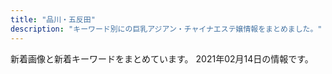 ```yaml
---
title: "品川・五反田"
description: "キーワード別にの巨乳アジアン・チャイナエステ嬢情報をまとめました。"
---
```


新着画像と新着キーワードをまとめています。
2021年02月14日の情報です。

<DmmAffiliateIns />
<KeywordTable
  shops={
    [
    {
        "station": "JR\u4e94\u53cd\u7530\u99c5\u897f\u53e3",
        "name": "\u6708\u306e\u548c",
        "keywords": {
            "\u30bb\u30af\u30b7\u30fc": 2
        },
        "url": "https://tsukiwa.info/",
        "img_links": [
            "https://tsukiwa.info/img/staff/no_image.jpg",
            "https://tsukiwa.info/img/event/20210128.png",
            "https://tsukiwa.info/img/staff/yuri001.jpg",
            "https://tsukiwa.info/img/staff/rumi04.jpg",
            "https://tsukiwa.info/img/staff/mimi20202.jpg",
            "https://tsukiwa.info/img/staff/rumi02.jpg",
            "https://tsukiwa.info/img/news3.png",
            "https://tsukiwa.info/img/staff/sara243.jpg",
            "https://tsukiwa.info/img/event/camp03.jpg",
            "https://tsukiwa.info/img/staff/5AD524C3-384E-48C5-9527-57A24BF6D687.jpeg",
            "https://tsukiwa.info/img/bar_staff.png",
            "https://tsukiwa.info/img/top_map.jpg",
            "https://tsukiwa.info/img/staff/sara244.jpg",
            "https://tsukiwa.info/img/staff/sara242.jpg",
            "https://tsukiwa.info/img/news1.png",
            "https://www.a-side.com/ad/koko/include/banner/koko_200x40.png",
            "https://tsukiwa.info/img/staff/g12.jpg",
            "https://tsukiwa.info/img/staff/koko3.jpg",
            "https://tsukiwa.info/img/staff_top/20201219_2.jpg",
            "https://tsukiwa.info/img/akusesu-top0.jpg",
            "https://tsukiwa.info/img/staff/g121.jpg",
            "https://tsukiwa.info/img/QRcode.png",
            "https://tsukiwa.info/img/staff/mimi01.jpg",
            "https://tsukiwa.info/img/bar_gallery.png",
            "https://tsukiwa.info/img/pickupGirl.png",
            "https://tsukiwa.info/img/staff/mimi202012.jpg",
            "https://tsukiwa.info/img/staff/aya2101.jpg",
            "https://tsukiwa.info/img/staff/sara241.jpg",
            "https://tsukiwa.info/img/staff_top/20201219_1.jpg",
            "https://tsukiwa.info/img/bar_profile.png",
            "https://tsukiwa.info/img/staff/IMG_3569.jpg",
            "https://tsukiwa.info/img/staff/mika05.jpg"
        ]
    },
    {
        "keywords": {
            "84": 5,
            "86": 2,
            "90": 2,
            "88": 3,
            "C": 3,
            "87": 2,
            "G": 1,
            "E": 5,
            "D": 5
        },
        "name": "\u8299\u84c9\uff5e\u30d5\u30e8\u30a6\uff5e",
        "station": "JR\u4e94\u53cd\u7530\u99c5\u6771\u53e3",
        "url": "http://www.relax-fuyou.info/",
        "img_links": [
            "http://www.relax-fuyou.info/img/sta15.jpg",
            "http://www.relax-fuyou.info/img/r9.jpg",
            "http://www.relax-fuyou.info/img/sta8.jpg",
            "http://www.relax-fuyou.info/img/st10.jpg",
            "http://www.relax-fuyou.info/img/st160.jpg",
            "http://www.relax-fuyou.info/img/st7.jpg",
            "http://www.relax-fuyou.info/img/st17.jpg",
            "http://www.relax-fuyou.info/img/st110.jpg",
            "http://www.relax-fuyou.info/img/sta16.jpg",
            "http://www.relax-fuyou.info/img/st72.jpg",
            "http://www.relax-fuyou.info/img/st191.jpg",
            "http://www.relax-fuyou.info/img/st41.jpg",
            "http://www.relax-fuyou.info/img/sta20.jpg",
            "http://www.relax-fuyou.info/img/st1.jpg",
            "http://www.relax-fuyou.info/img/sta5.jpg",
            "http://www.relax-fuyou.info/img/st141.jpg",
            "http://www.relax-fuyou.info/img/st171.jpg",
            "http://www.relax-fuyou.info/img/sta19.jpg",
            "http://www.relax-fuyou.info/img/st161.jpg",
            "http://www.relax-fuyou.info/img/st8.jpg",
            "http://www.relax-fuyou.info/img/top.jpg",
            "http://www.relax-fuyou.info/img/st181.jpg",
            "http://www.relax-fuyou.info/img/st5.jpg",
            "http://www.relax-fuyou.info/img/st11.jpg",
            "http://www.relax-fuyou.info/img/st150.jpg",
            "http://www.relax-fuyou.info/img/sta1.jpg",
            "http://www.relax-fuyou.info/img/st140.jpg",
            "http://www.relax-fuyou.info/img/sta17.jpg",
            "http://www.relax-fuyou.info/img/sta18.jpg",
            "http://www.relax-fuyou.info/img/st42.jpg",
            "http://www.relax-fuyou.info/img/st201.jpg",
            "http://www.relax-fuyou.info/img/st71.jpg"
        ]
    },
    {
        "keywords": {
            "C": 13
        },
        "station": "JR\u4e94\u53cd\u7530\u99c5\u897f\u53e3",
        "name": "\u30de\u30c3\u30b5\u30fc\u30b8\u306e\u5915\u6708",
        "img_links": [
            "http://www.es-yuduki.com/css/staff03.jpg",
            "http://www.es-yuduki.com/css/nav/change-002.jpg",
            "http://www.es-yuduki.com/css/nav/change-001.jpg",
            "http://www.es-yuduki.com/css/staff01.jpg",
            "http://www.es-yuduki.com/css/progress05.jpg",
            "http://www.es-yuduki.com/css/nav/change-0003.jpg",
            "http://www.es-yuduki.com/css/coupon003.jpg",
            "http://www.es-yuduki.com/css/staff01-b.jpg",
            "http://www.es-yuduki.com/css/staff02-b.jpg",
            "http://www.es-yuduki.com/css/nav/change-004.jpg",
            "http://www.es-yuduki.com/css/progress04.jpg",
            "http://www.es-yuduki.com/css/nav/nav-005.jpg",
            "http://www.es-yuduki.com/css/head.jpg",
            "http://www.es-yuduki.com/css/nav/change-005.jpg",
            "http://www.es-yuduki.com/css/main-top05.png",
            "http://www.es-yuduki.com/css/progress02.jpg",
            "http://www.es-yuduki.com/css/nav/change-007.jpg",
            "http://www.es-yuduki.com/css/nav/nav-0003.jpg",
            "http://www.es-yuduki.com/css/staff00.jpg",
            "http://www.es-yuduki.com/css/progress01.jpg",
            "http://www.es-yuduki.com/css/nav/change-006.jpg",
            "http://www.es-yuduki.com/css/nav/nav-006.jpg",
            "http://www.es-yuduki.com/css/progress03.jpg",
            "http://www.es-yuduki.com/css/nav/nav-001.jpg",
            "http://www.es-yuduki.com/css/kanban.jpg",
            "http://www.es-yuduki.com/css/staff03-b.jpg",
            "http://www.es-yuduki.com/css/nav/nav-002.jpg",
            "http://www.es-yuduki.com/css/nav/nav-007.jpg",
            "http://www.es-yuduki.com/css/staff02.jpg",
            "http://www.es-yuduki.com/css/nav/nav-004.jpg",
            "http://www.es-yuduki.com/css/progress07.jpg",
            "http://www.es-yuduki.com/css/progress06.jpg",
            "http://www.es-yuduki.com/css/progress08.jpg"
        ],
        "url": "http://www.es-yuduki.com/"
    },
    {
        "img_links": [
            "http://lacure.link/images/g1.jpg",
            "http://lacure.link/images/left3.png",
            "http://lacure.link/images/s_staff.png",
            "http://lacure.link/images/gb01.png",
            "http://lacure.link/images/kol.jpg",
            "http://lacure.link/images/r2.jpg",
            "http://lacure.link/images/g3.jpg",
            "http://lacure.link/images/g5.jpg",
            "http://lacure.link/images/r1.jpg",
            "http://lacure.link/images/r4.jpg",
            "http://lacure.link/images/top2.jpg",
            "http://lacure.link/images/asali.jpg",
            "http://lacure.link/images/yuki.jpg",
            "http://lacure.link/images/g2.jpg",
            "http://lacure.link/images/r6.jpg",
            "http://lacure.link/images/news.png",
            "http://lacure.link/images/kiki.jpg",
            "http://lacure.link/images/g6.jpg",
            "http://lacure.link/images/r3.jpg",
            "http://lacure.link/images/zi.png",
            "http://lacure.link/images/r5.jpg",
            "http://lacure.link/images/face.png",
            "http://lacure.link/images/g0.jpg",
            "http://lacure.link/images/s1.jpg",
            "http://lacure.link/images/sayuri.jpg"
        ],
        "name": "\u30e9\u30ad\u30e5\u30a2",
        "url": "http://lacure.link/",
        "keywords": {},
        "station": "\u6238\u8d8a\u9280\u5ea7\u99c5"
    },
    {
        "img_links": [
            "http://es-mirei.com/images/store/01.jpg",
            "http://es-mirei.com/staffPhoto/b20170911152129.jpg",
            "http://es-mirei.com/staffPhoto/s20170728165536.jpg",
            "http://es-mirei.com/staffPhoto/b20170911152114.jpg",
            "http://es-mirei.com/images/store/02.jpg",
            "http://es-mirei.com/images/s3Slider1Images/01.jpg",
            "http://es-mirei.com/staffPhoto/b20180613122502.jpg",
            "http://es-mirei.com/staffPhoto/b20170728165536.jpg",
            "http://es-mirei.com/staffPhoto/s20170911152129.jpg",
            "http://es-mirei.com/images/s3Slider1Images/02.jpg",
            "http://es-mirei.com/staffPhoto/b20170728165256.jpg",
            "http://es-mirei.com/staffPhoto/s20180209180323.jpg",
            "http://es-mirei.com/images/store/06.jpg",
            "http://es-mirei.com/images/store/04.jpg",
            "http://es-mirei.com/staffPhoto/s20170911152114.jpg",
            "http://es-mirei.com/images/s3Slider1Images/03.jpg",
            "http://es-mirei.com/images/noImg.jpg",
            "http://es-mirei.com/staffPhoto/s20170908125528.jpg",
            "http://es-mirei.com/images/store/03.jpg",
            "http://es-mirei.com/staffPhoto/b20170908125528.jpg",
            "http://es-mirei.com/images/returnStaffBtn.png",
            "http://es-mirei.com/staffPhoto/s20170728165302.jpg",
            "http://es-mirei.com/staffPhoto/s20180613122502.jpg",
            "http://es-mirei.com/images/store/05.jpg",
            "http://es-mirei.com/staffPhoto/b20180209180323.jpg",
            "http://es-mirei.com/staffPhoto/s20170728165256.jpg",
            "http://es-mirei.com/staffPhoto/b20170728165302.jpg"
        ],
        "name": "\u7f8e\u4f36",
        "keywords": {
            "E": 8,
            "86": 2,
            "88": 2,
            "85": 2,
            "87": 4
        },
        "url": "http://es-mirei.com/",
        "station": "JR\u4e94\u53cd\u7530\u99c5\u897f\u53e3"
    },
    {
        "keywords": {
            "C": 8
        },
        "name": "\u3072\u307e\u308f\u308a",
        "url": "http://www.kenkou-house.info/",
        "station": "JR\u4e94\u53cd\u7530\u99c5\u6771\u53e3",
        "img_links": [
            "http://www.kenkou-house.info/img/s16.jpg",
            "http://www.kenkou-house.info/img/s21.jpg",
            "http://www.kenkou-house.info/img/s4.jpg",
            "http://www.kenkou-house.info/img/m4.png",
            "http://www.kenkou-house.info/img/door.png",
            "http://www.kenkou-house.info/img/s22.jpg",
            "http://www.kenkou-house.info/img/m5.png",
            "http://www.kenkou-house.info/img/m3.png",
            "http://www.kenkou-house.info/img/head.png",
            "http://www.kenkou-house.info/img/s61.jpg",
            "http://www.kenkou-house.info/img/s12.jpg",
            "http://www.kenkou-house.info/img/s14.jpg",
            "http://www.kenkou-house.info/img/m2.png",
            "http://www.kenkou-house.info/img/s11.jpg",
            "http://www.kenkou-house.info/img/s33.jpg",
            "http://www.kenkou-house.info/img/m1.png",
            "http://www.kenkou-house.info/img/bottmo-ritght.png",
            "http://www.kenkou-house.info/img/m7.png",
            "http://www.kenkou-house.info/img/Himawari_160_45.png",
            "http://www.kenkou-house.info/img/s15.jpg",
            "http://www.kenkou-house.info/img/s7.jpg",
            "http://www.kenkou-house.info/img/s.png",
            "http://www.kenkou-house.info/img/s17.jpg",
            "http://www.kenkou-house.info/img/play.png",
            "http://www.kenkou-house.info/img/s20.jpg",
            "http://www.kenkou-house.info/img/Himawari_88_31.png",
            "http://www.kenkou-house.info/img/s1.jpg",
            "http://www.kenkou-house.info/img/Himawari_200_40.png",
            "http://www.kenkou-house.info/img/m8.png",
            "http://www.kenkou-house.info/img/bottmo-left.png",
            "http://www.kenkou-house.info/img/m6.png",
            "http://www.kenkou-house.info/img/body-.png",
            "http://www.kenkou-house.info/img/Himawari_468_60.png",
            "http://www.kenkou-house.info/img/s91.jpg",
            "http://www.kenkou-house.info/img/s13.jpg"
        ]
    },
    {
        "img_links": [
            "https://img.a-side.com/photo/digicame/20210205/34987_03.jpg",
            "https://www.a-side.com/chouraku/staff/sayuri/index.jpg",
            "https://static.a-side.com/photo/shop/33915/list.jpg",
            "https://static.a-side.com/photo/shop/33796/list.jpg",
            "https://static.a-side.com/photo/shop/34907/list.jpg",
            "https://img.a-side.com/photo/premium/20210210/31695_01_top1.jpg",
            "https://static.a-side.com/photo/shop/34847/list.jpg",
            "https://img.a-side.com/photo/koko/33456/thumb.jpg",
            "https://static.a-side.com/photo/shop/35298/list.jpg",
            "https://img.a-side.com/photo/digicame/20210205/29625_04.jpg",
            "https://www.a-side.com/chouraku/staff/yuu/index.jpg",
            "https://img.a-side.com/photo/premium/20210204/34449_01_sp.jpg",
            "https://static.a-side.com/photo/shop/35086/list.jpg",
            "https://img.a-side.com/photo/premium/20210202/34965_01_sp.jpg",
            "https://www.a-side.com/chouraku/staff/rika/index.jpg",
            "https://static.a-side.com/photo/shop/34961/list.jpg",
            "https://static.a-side.com/photo/shop/34660/list.jpg",
            "https://img.a-side.com/photo/koko/30430/thumb.jpg",
            "https://img.a-side.com/photo/koko/24050/thumb.jpg",
            "https://www.a-side.com/chouraku/images/info/photo04.jpg",
            "https://www.a-side.com/chouraku/staff/yuyu/index.jpg",
            "https://img.a-side.com/photo/digicame/20210205/29625_02.jpg",
            "https://img.a-side.com/photo/digicame/20210205/12823_01.jpg",
            "https://www.a-side.com/chouraku/staff/moe/index.jpg",
            "https://www.a-side.com/chouraku/staff/ami/index.jpg",
            "https://www.a-side.com/chouraku/staff/mimi/index.jpg",
            "https://static.a-side.com/photo/shop/16032/list.jpg",
            "https://www.a-side.com/chouraku/staff/mina/index.jpg",
            "https://img.a-side.com/photo/digicame/20210203/20991_04.jpg",
            "https://static.a-side.com/photo/shop/35331/list.jpg",
            "https://img.a-side.com/photo/digicame/20210201/32458_04.jpg",
            "https://www.a-side.com/chouraku/images/ticket.jpg",
            "https://img.a-side.com/photo/weekly/20210212/top.jpg",
            "https://img.a-side.com/photo/premium/20201201/30113_01_index.jpg",
            "https://www.a-side.com/chouraku/staff/aiko/index.jpg",
            "https://img.a-side.com/photo/koko/31363/thumb.jpg",
            "https://www.a-side.com/chouraku/staff/emi/index.jpg",
            "https://static.a-side.com/photo/shop/33708/list.jpg",
            "https://img.a-side.com/photo/premium/20210211/27898_01_top2.jpg",
            "https://img.a-side.com/photo/premium/20210211/27898_01_top1.jpg",
            "https://img.a-side.com/photo/digicame/20210205/12823_02.jpg",
            "https://static.a-side.com/photo/shop/34669/list.jpg",
            "https://www.a-side.com/chouraku/staff/miho/index.jpg",
            "https://static.a-side.com/photo/shop/34272/list.jpg",
            "https://static.a-side.com/photo/shop/24050/list.jpg",
            "https://img.a-side.com/photo/premium/20210201/35215_01_sp.jpg",
            "https://static.a-side.com/photo/shop/33596/list.jpg",
            "https://img.a-side.com/photo/digicame/20210202/25065_02.jpg",
            "https://www.a-side.com/chouraku/staff/yui2/index.jpg",
            "https://static.a-side.com/photo/shop/35018/list.jpg",
            "https://www.a-side.com/chouraku/staff/mayumi/index.jpg",
            "https://www.a-side.com/include/img/top/button_twitter.png",
            "https://img.a-side.com/photo/digicame/20210205/29625_03.jpg",
            "https://static.a-side.com/photo/shop/34987/list.jpg",
            "https://www.a-side.com/chouraku/images/coupon/info.png",
            "https://www.a-side.com/chouraku/staff/coco/index.jpg",
            "https://img.a-side.com/photo/digicame/20210202/31399_01.jpg",
            "https://static.a-side.com/photo/shop/31695/list.jpg",
            "https://static.a-side.com/photo/shop/34965/list.jpg",
            "https://www.a-side.com/chouraku/staff/miki/index.jpg",
            "https://img.a-side.com/photo/premium/20210210/31695_01_top2.jpg",
            "https://static.a-side.com/photo/shop/35020/list.jpg",
            "https://www.a-side.com/chouraku/staff/yuki/index.jpg",
            "https://www.a-side.com/chouraku/images/covergirl.jpg",
            "https://www.a-side.com/chouraku/staff/mika/index.jpg",
            "https://www.a-side.com/chouraku/images/info/photo02.jpg",
            "https://www.a-side.com/chouraku/staff/ayumi/index.jpg",
            "https://img.a-side.com/photo/premium/20210212/33649_01_top1.jpg",
            "https://www.a-side.com/chouraku/images/coupon/presented.png",
            "https://www.a-side.com/chouraku/staff/yuri/index.jpg",
            "https://www.a-side.com/chouraku/staff/ayaka/index.jpg",
            "https://www.a-side.com/chouraku/staff/ai/index.jpg",
            "https://www.a-side.com/chouraku/images/info/photo03.jpg",
            "https://www.a-side.com/chouraku/staff/aya/index.jpg",
            "https://img.a-side.com/photo/premium/20210212/33649_01_top2.jpg",
            "https://www.a-side.com/chouraku/images/info/photo01.jpg",
            "https://www.a-side.com/chouraku/images/line.jpg",
            "https://img.a-side.com/photo/digicame/20210204/28058_02.jpg",
            "https://www.a-side.com/chouraku/images/moved.jpg",
            "https://static.a-side.com/photo/shop/35132/list.jpg",
            "https://img.a-side.com/photo/digicame/20210205/29625_01.jpg",
            "https://www.a-side.com/chouraku/staff/mifi/index.jpg",
            "https://static.a-side.com/photo/shop/35167/list.jpg",
            "https://www.a-side.com/chouraku/images/top-info201812.jpg",
            "https://static.a-side.com/photo/shop/34768/list.jpg",
            "https://www.a-side.com/chouraku/staff/yuna/index.jpg",
            "https://img.a-side.com/photo/digicame/20210202/31399_02.jpg",
            "https://www.a-side.com/chouraku/staff/yumi/index.jpg",
            "https://www.a-side.com/chouraku/staff/yui/index.jpg",
            "https://static.a-side.com/photo/shop/35215/list.jpg",
            "https://img.a-side.com/photo/premium/20210126/18614_01_index.jpg"
        ],
        "station": "JR\u4e94\u53cd\u7530\u99c5\u897f\u53e3",
        "keywords": {
            "\u4e73": 1,
            "C": 1,
            "\u5de8\u4e73": 1
        },
        "name": "\u9577\u697d",
        "url": "https://www.a-side.com/chouraku/"
    },
    {
        "station": "JR\u4e94\u53cd\u7530\u99c5",
        "img_links": [
            "http://hanagoromo.work/yumi.jpg",
            "http://hanagoromo.work/mio1.jpg",
            "http://hanagoromo.work/nana2.jpg",
            "http://hanagoromo.work/miyuki1.jpg",
            "http://hanagoromo.work/ai2.jpg",
            "http://hanagoromo.work/ai3.jpg",
            "http://hanagoromo.work/sayaka.jpg",
            "http://hanagoromo.work/b2.jpg",
            "http://hanagoromo.work/hitomi2.jpg",
            "http://hanagoromo.work/int2.jpg",
            "http://hanagoromo.work/staff_t.jpg",
            "http://hanagoromo.work/mens-esthe1.png",
            "http://hanagoromo.work/hitomi.jpg",
            "http://hanagoromo.work/rina1.jpeg",
            "http://hanagoromo.work/main_top.jpg",
            "http://hanagoromo.work/yuna2.jpg",
            "http://hanagoromo.work/mio.jpg",
            "http://hanagoromo.work/miyuki.jpg",
            "http://hanagoromo.work/yuna1.jpg",
            "http://hanagoromo.work/hitomi1.jpg",
            "http://hanagoromo.work/rie1.jpg",
            "http://hanagoromo.work/nana1.jpg",
            "http://hanagoromo.work/2.jpg",
            "http://hanagoromo.work/ta.png",
            "http://hanagoromo.work/yumi1.jpg",
            "http://hanagoromo.work/4.jpg",
            "http://hanagoromo.work/1.jpg",
            "http://hanagoromo.work/head.jpg",
            "http://hanagoromo.work/3.jpg",
            "http://hanagoromo.work/sys.jpg",
            "http://hanagoromo.work/tina2.jpg",
            "http://hanagoromo.work/b1.jpg",
            "http://hanagoromo.work/tina.jpg",
            "http://hanagoromo.work/nana.jpg",
            "http://hanagoromo.work/interior1.jpg",
            "http://hanagoromo.work/mio2.jpg",
            "http://hanagoromo.work/rina2.jpeg",
            "http://hanagoromo.work/b3.jpg",
            "http://hanagoromo.work/112.jpg",
            "http://hanagoromo.work/s1.png",
            "http://hanagoromo.work/interior_t.jpg",
            "http://hanagoromo.work/6.jpg",
            "http://hanagoromo.work/yuyu.jpg"
        ],
        "name": "\u82b1\u8863",
        "keywords": {},
        "url": "http://hanagoromo.work/"
    },
    {
        "station": "JR\u54c1\u5ddd\u99c5\u9ad8\u8f2a\u53e3",
        "name": "\u5eb7\u7984",
        "keywords": {
            "C": 15
        },
        "img_links": [
            "http://www.kouroku-este.com/img/staff/fff/s-fff2.jpg",
            "http://www.kouroku-este.com/img/staff/aaa/aaa1.jpg",
            "http://www.kouroku-este.com/img/staff/bbb/bbb1.jpg",
            "http://www.kouroku-este.com/img/menu/info_r.jpg",
            "http://www.kouroku-este.com/img/staff/ggg/ggg1.jpg",
            "http://www.kouroku-este.com/img/top/listmark1.png",
            "http://www.kouroku-este.com/img/staff/ccc/ccc1.jpg",
            "http://www.kouroku-este.com/img/staff/eee/s-eee1.jpg",
            "http://www.kouroku-este.com/img/staff/ccc/ccc2.jpg",
            "http://www.kouroku-este.com/img/staff/fff/s-fff1.jpg",
            "http://www.kouroku-este.com/img/staff/eee/s-eee2.jpg",
            "http://www.kouroku-este.com/img/system/service01.jpg",
            "http://www.kouroku-este.com/img/staff/aaa/aaa2.jpg",
            "http://www.kouroku-este.com/img/system/service02.jpg"
        ],
        "url": "http://www.kouroku-este.com/"
    },
    {
        "url": "http://f-aroma.info/",
        "img_links": [],
        "keywords": {},
        "station": "JR\u54c1\u5ddd\u99c5\u9ad8\u8f2a\u53e3",
        "name": "\u30d5\u30ed\u30fc\u30e9"
    },
    {
        "name": "\u30c8\u30f3\u30dd\u30fc",
        "keywords": {},
        "img_links": [
            "http://hi-msg.com/tonpoh/images/s8.png",
            "http://hi-msg.com/tonpoh/images/fla-1.png",
            "http://hi-msg.com/tonpoh/images/s6.png",
            "http://hi-msg.com/tonpoh/images/p-14-1.jpg",
            "http://hi-msg.com/tonpoh/images/p-8.jpg",
            "http://hi-msg.com/tonpoh/images/s5.png",
            "http://hi-msg.com/tonpoh/images/s4.jpg",
            "http://hi-msg.com/tonpoh/images/p-13-1.jpg",
            "http://hi-msg.com/tonpoh/images/s9.png",
            "http://hi-msg.com/tonpoh/images/p-13.jpg",
            "http://hi-msg.com/tonpoh/images/p-7-1.jpg",
            "http://hi-msg.com/tonpoh/images/p-8-1.jpg",
            "http://hi-msg.com/tonpoh/images/p-11-1.jpg",
            "http://hi-msg.com/tonpoh/images/fla-3.png",
            "http://hi-msg.com/tonpoh/images/p-10-1.jpg",
            "http://hi-msg.com/tonpoh/images/tit-sys.png",
            "http://hi-msg.com/tonpoh/images/p-12-1.jpg",
            "http://hi-msg.com/tonpoh/images/tit-staff.png",
            "http://hi-msg.com/tonpoh/images/s1.png",
            "http://hi-msg.com/tonpoh/images/fla.png",
            "http://hi-msg.com/tonpoh/images/p-5.jpg",
            "http://hi-msg.com/tonpoh/images/no.png",
            "http://hi-msg.com/tonpoh/images/l.png",
            "http://hi-msg.com/tonpoh/images/p-6.jpg",
            "http://hi-msg.com/tonpoh/images/p-7.jpg",
            "http://hi-msg.com/tonpoh/images/p-9.jpg",
            "http://hi-msg.com/tonpoh/images/p-9-1.jpg",
            "http://hi-msg.com/tonpoh/images/p-10.jpg",
            "http://hi-msg.com/tonpoh/images/p-1.jpg",
            "http://hi-msg.com/tonpoh/images/botton.png",
            "http://hi-msg.com/tonpoh/images/p-12.jpg",
            "http://hi-msg.com/tonpoh/images/line.png",
            "http://hi-msg.com/tonpoh/images/ll.png",
            "http://hi-msg.com/tonpoh/images/p-6-1.jpg",
            "http://hi-msg.com/tonpoh/images/p-0.jpg",
            "http://hi-msg.com/tonpoh/images/p-11.jpg",
            "http://hi-msg.com/tonpoh/images/p-14.jpg",
            "http://hi-msg.com/tonpoh/images/p-2.jpg",
            "http://hi-msg.com/tonpoh/images/p-4.jpg"
        ],
        "station": "JR\u4e94\u53cd\u7530\u99c5\u897f\u53e3",
        "url": "http://hi-msg.com/tonpoh/"
    },
    {
        "url": "http://gotanda.pepper.jp/",
        "img_links": [
            "http://gotanda.pepper.jp/m048.png",
            "http://gotanda.pepper.jp/gotanda001.jpg",
            "http://gotanda.pepper.jp/m02272.jpg",
            "http://gotanda.pepper.jp/20151109231038834554.jpg",
            "http://gotanda.pepper.jp/m173.jpg",
            "http://gotanda.pepper.jp/1-01.png",
            "http://gotanda.pepper.jp/m049.png"
        ],
        "station": "JR\u4e94\u53cd\u7530\u99c5\u897f\u53e3",
        "keywords": {},
        "name": "\u4e94\u53cd\u7530\u30e1\u30c7\u30a3\u30ab\u30eb\u30a8\u30f3"
    },
    {
        "keywords": {},
        "img_links": [
            "http://p-fly.work/images/1.jpg",
            "http://p-fly.work/images/mobile.jpg",
            "http://p-fly.work/staff/kiki.jpg",
            "http://p-fly.work/images/tr.jpg",
            "http://p-fly.work/img/sara1.jpg",
            "http://p-fly.work/staff/mai.jpg",
            "http://p-fly.work/staff/yuyu.jpg",
            "http://p-fly.work/images/sys2.jpg",
            "http://p-fly.work/images/interior_t.png",
            "http://p-fly.work/images/sys1.jpg",
            "http://p-fly.work/images/b1.jpg",
            "http://p-fly.work/images/int1.jpg",
            "http://p-fly.work/images/b3.jpg",
            "http://p-fly.work/images/sys3.jpg",
            "http://p-fly.work/images/7.jpg",
            "http://p-fly.work/images/int2.png",
            "http://p-fly.work/images/9.jpg",
            "http://p-fly.work/images/news.jpg",
            "http://p-fly.work/img/kiki1.jpg",
            "http://p-fly.work/images/ac1.jpg",
            "http://p-fly.work/staff/sara.jpg",
            "http://p-fly.work/images/sys4.png",
            "http://p-fly.work/images/head.png",
            "http://p-fly.work/images/b2.jpg",
            "http://p-fly.work/img/yuyu1.jpg",
            "http://p-fly.work/images/staff_t.png",
            "http://p-fly.work/images/line.png",
            "http://p-fly.work/img/mai1.jpg",
            "http://p-fly.work/images/12.jpg"
        ],
        "url": "http://p-fly.work/",
        "station": "JR\u4e94\u53cd\u7530\u99c5\u897f\u53e3",
        "name": "\u7d2b\u306e\u8776"
    }
]
}
/>
<DmmAffiliateScript />
